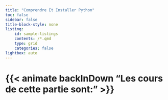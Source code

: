 ```yaml
---
title: "Comprendre Et Installer Python"
toc: false
sidebar: false
title-block-style: none
listing:
    id: sample-listings
    contents: /*.qmd
    type: grid
    categories: false
lightbox: auto
---
```


# {{< animate backInDown "Les cours de cette partie sont:" >}} 


